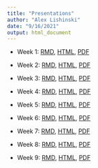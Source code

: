 ```yaml
---
title: "Presentations"
author: "Alex Lishinski"
date: "9/16/2021"
output: html_document
---
```


- Week 1: [RMD](https://github.com/alishinski/course-website/blob/master/slides/week1-slides.Rmd), [HTML](https://f21-intro-to-data-sci-methods-in-ed.netlify.app/slides/week1-slides.html), [PDF](https://f21-intro-to-data-sci-methods-in-ed.netlify.app/slides/week1-slides.pdf)

- Week 2: [RMD](https://github.com/alishinski/course-website/blob/master/slides/week2-slides.Rmd), [HTML](https://f21-intro-to-data-sci-methods-in-ed.netlify.app/slides/week2-slides.html), [PDF](https://f21-intro-to-data-sci-methods-in-ed.netlify.app/slides/week2-slides.pdf)

- Week 3: [RMD](https://github.com/alishinski/course-website/blob/master/slides/week3-slides.Rmd), [HTML](https://f21-intro-to-data-sci-methods-in-ed.netlify.app/slides/week3-slides.html), [PDF](https://f21-intro-to-data-sci-methods-in-ed.netlify.app/slides/week3-slides.pdf)

- Week 4: [RMD](https://github.com/alishinski/course-website/blob/master/slides/week4-slides.Rmd), [HTML](https://f21-intro-to-data-sci-methods-in-ed.netlify.app/slides/week4-slides.html), [PDF](https://f21-intro-to-data-sci-methods-in-ed.netlify.app/slides/week4-slides.pdf)

- Week 5: [RMD](https://github.com/alishinski/course-website/blob/master/slides/week5-slides.Rmd), [HTML](https://f21-intro-to-data-sci-methods-in-ed.netlify.app/slides/week5-slides.html), [PDF](https://f21-intro-to-data-sci-methods-in-ed.netlify.app/slides/week5-slides.pdf)

- Week 6: [RMD](https://github.com/alishinski/course-website/blob/master/slides/week6-slides.Rmd), [HTML](https://f21-intro-to-data-sci-methods-in-ed.netlify.app/slides/week6-slides.html), [PDF](https://f21-intro-to-data-sci-methods-in-ed.netlify.app/slides/week6-slides.pdf)

- Week 7: [RMD](https://github.com/alishinski/course-website/blob/master/slides/week7-slides.Rmd), [HTML](https://f21-intro-to-data-sci-methods-in-ed.netlify.app/slides/week7-slides.html), [PDF](https://f21-intro-to-data-sci-methods-in-ed.netlify.app/slides/week7-slides.pdf)

- Week 8: [RMD](https://github.com/alishinski/course-website/blob/master/slides/week8-slides.Rmd), [HTML](https://f21-intro-to-data-sci-methods-in-ed.netlify.app/slides/week8-slides.html), [PDF](https://f21-intro-to-data-sci-methods-in-ed.netlify.app/slides/week8-slides.pdf)

- Week 9: [RMD](https://github.com/alishinski/course-website/blob/master/slides/week9-slides.Rmd), [HTML](https://f21-intro-to-data-sci-methods-in-ed.netlify.app/slides/week9-slides.html), [PDF](https://f21-intro-to-data-sci-methods-in-ed.netlify.app/slides/week9-slides.pdf)
